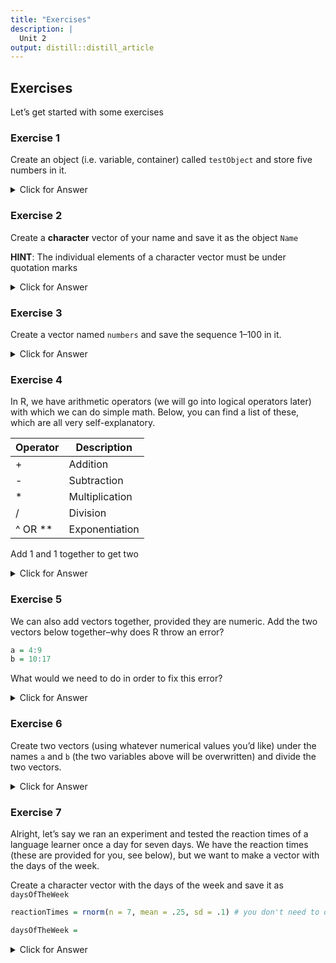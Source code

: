 ```yaml
---
title: "Exercises"
description: |
  Unit 2
output: distill::distill_article
---
```


## Exercises

Let's get started with some exercises

### Exercise 1

Create an object (i.e. variable, container) called `testObject` and store five numbers in it. 

<details>
  <summary>Click for Answer</summary>

Creating and storing different types of vectors is one of the most essential skills you will need for using R. These first few exercises may seem really trivial, but I promise, you will use these trivial skills so often that you will quickly realize how not trivial they are. 

**SOLUTION** 

Okay, so we need an object called `testObject`. This part is easy enough. All I have to do is type `testObject`. The tricky part is storing something in the object. In this example, we just need to store five numbers in this object. Let's go ahead and make our lives easy by just using the numbers 1 through 5. We can store the numbers 1 through 5 in an object in a few different ways. Let's have a look at those few different ways. 

The way a beginner thinks would probably be to save the numbers in the object like so:

```r

testObject = c(1, 2, 3, 4, 5)

```

This most certainly isn't wrong, and we achieved our goal. Good, right? Yes, it is! If you did something similar above, that's great. It means you've gotten a grasp on the basics. 

But, let's say we want to be lazy. If I have even ten numbers, typing the number and comma is a lot of work. I don't like work. So let's make a our lives a little easier by using the fabulous `:` that R provides us with to make a sequence of numbers, like so: 

```r

testObject = 1:5

```

Since we are also not stringing numbers together, but using the sequence operator `:`, we do not need to concatenate function `c()`--you can use it if you want, but you don't need it. 

Everything clear? Hervorragend, then let's move on to the next exercise. 

</details> 







### Exercise 2

Create a **character** vector of your name and save it as the object `Name`

**HINT**: The individual elements of a character vector must be under quotation marks

<details>
  <summary>Click for Answer</summary>

**SOLUTION**

I tend to use character vectors quite often (we will hear later in this workshop why), so I find it important to take a little bit of time to get to know them. 

If we want a character vector consisting of different individual elements, then you know what that means: IT'S CONCATINATE TIME! We need the `c()` in order to string together different character elements, like so:

```r

Name = c("Mason", "Allen", "Wirtz")

```

Of course, if you don't need individual character elements (but I prefer them and oftentimes you also need the individual elements), you can also solve this without concatenating things. 

```r

Name = "Mason Allen Wirtz"

```

But, using the `c()` and creating individual character elements gives us more freedom to play around with the vector. More on this later. 

</details> 







### Exercise 3

Create a vector named `numbers` and save the sequence 1--100 in it. 

<details>
  <summary>Click for Answer</summary>

**SOLUTION** 

I hinted about this above: If we want to have a larger data frame, it would take us sooooo long to do c(1, 2, 3, 4, 5, 6, ...), I personally would die of boredom. Luckily, we can use the `:` operator and let R work its magic and create us a sequence of numbers between 1 and 100, namely like so: 

```r

numbers = 1:100

```


</details> 







### Exercise 4

In R, we have arithmetic operators (we will go into logical operators later) with which we can do simple math. Below, you can find a list of these, which are all very self-explanatory. 

|   Operator        |   Description            |
|-------------------|--------------------------|
|   +               |   Addition               |
|   -               |   Subtraction            |
|   *               |   Multiplication         |
|   /               |   Division               |
|   ^ OR **         |   Exponentiation         |

Add 1 and 1 together to get two

<details>
  <summary>Click for Answer</summary>

**SOLUTION**

I think this one is pretty self-explanatory, but just in case: 

```r

1 + 1

```


</details> 






### Exercise 5

We can also add vectors together, provided they are numeric. Add the two vectors below together--why does R throw an error? 

```r

a = 4:9
b = 10:17

```

What would we need to do in order to fix this error? 

<details>
  <summary>Click for Answer</summary>

**SOLUTION** 

Only vectors of the same length can meaningfully be added/subtracted etc. Since vector `a` contains six values, and vector `b` eight values, R added the fist six values together of the two vectors. Since vector `b` is longer than vector `a` though, the last two numbers in vector `b` were added to the first *two* numbers in vector `a`. Basically, vector `b` realized, "oh no, there are no more numbers in vector `a`, what do I do?! Oh, I know, I'll take the first two numbers of vector `a` and add them to my own last two values!". R threw us an error to make us aware of this. 


</details> 





### Exercise 6 

Create two vectors (using whatever numerical values you'd like) under the names `a` and `b` (the two variables above will be overwritten) and divide the two vectors. 

<details>
  <summary>Click for Answer</summary>

**SOLUTION**

Nothing we haven't already seen here. We'll start with generating two vectors, like so: 

```r

a = 1:100
b = 101:200

```

And then let's go ahead and just divide them by each other. The lovely thing about vectors and being able to save them as objects is that it makes doing simple arithmetic operations like this so easy and readable!

```r

a/b

```

What R did here was divide each number in the vector `a` by the number in the same position in vector `b` (i.e. 1/101, 2/102, 3/103 etc.), so we should wind up with a vector of 100 values in total. 


</details> 









### Exercise 7

Alright, let's say we ran an experiment and tested the reaction times of a language learner once a day for seven days. We have the reaction times (these are provided for you, see below), but we want to make a vector with the days of the week. 

Create a character vector with the days of the week and save it as `daysOfTheWeek` 

```r

reactionTimes = rnorm(n = 7, mean = .25, sd = .1) # you don't need to do anything here

daysOfTheWeek =

```

<details>
  <summary>Click for Answer</summary>

**SOLUTION** 

All we have to do here is string together the days of the week and save it under the object `daysOfTheWeek`, only this time we have a character vector (similar to what we had with our name).

```r

reactionTimes = rnorm(n = 7, mean = .25, sd = .1) # you don't need to do anything here

daysOfTheWeek = c("Monday", "Tuesday", "Wednesday", "Thursday", "Friday", "Saturday", "Sunday")

```

There is also a nice little base R function (we will learn more about functions later) called `weekdays()`, which takes a date as an argument. I put together a few variations of how to generate weekdays using this function, in case anyone ever really needs to add this to a data set. Just run the code lines and have a quick look at the output. 

It's probably important to mention here: There is always an elegant solution to any question, and probably an easier way to do it. While typing the whole vector our like in my solution above is easy, these solutions are also quite elegant and easily readable. Just food for thought. 

```r

weekdays(ISOdate(1, 1, 1:7))
weekdays(Sys.Date()+0:6) # days of the week starting on whatever day today is
weekdays(as.Date(4,"1970-01-01",tz="GMT")+0:6)

```

We could then combine these two vectors to create a data frame using the function `data.frame()` from base R (we will learn more about functions in the next section), like so:

```r

data.frame(daysOfTheWeek, reactionTimes)

```

</details> 
